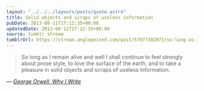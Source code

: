 ```yaml
---
layout: "../../../layouts/posts/quote.astro"
title: Solid objects and scraps of useless information
pubDate: 2013-08-11T17:12:35+00:00
updatedDate: 2013-08-11T17:12:35+00:00
source: tumblr stream
tumblrUrl: https://stream.anglepoised.com/post/57977392073/so-long-as-i-remain-alive-and-well-i-shall
---
```


> So long as I remain alive and well I shall continue to feel strongly about prose style, to love the surface of the earth, and to take a pleasure in solid objects and scraps of useless information.

— <cite>[George Orwell, _Why I Write_](http://orwell.ru/library/essays/wiw/english/e_wiw)</cite>
